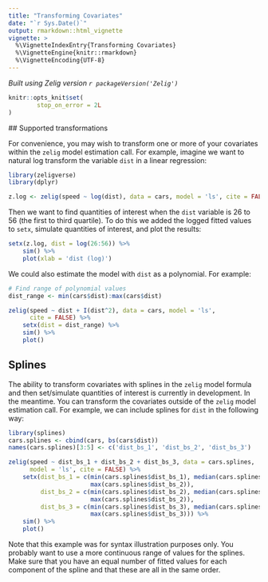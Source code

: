 ```yaml
---
title: "Transforming Covariates"
date: "`r Sys.Date()`"
output: rmarkdown::html_vignette
vignette: >
  %\VignetteIndexEntry{Transforming Covariates}
  %\VignetteEngine{knitr::rmarkdown}
  %\VignetteEncoding{UTF-8}
---
```


*Built using Zelig version `r packageVersion('Zelig')`*

```r
knitr::opts_knit$set(
        stop_on_error = 2L
)
```

## Supported transformations

For convenience, you may wish to transform one or more of your covariates within the `zelig` model estimation call. For example, imagine we want to natural log transform the variable `dist` in a linear regression:

```r
library(zeligverse)
library(dplyr)

z.log <- zelig(speed ~ log(dist), data = cars, model = 'ls', cite = FALSE)
```

Then we want to find quantities of interest when the `dist` variable is 26 to
56 (the first to third quartile). To do this we added the logged fitted values
to `setx`, simulate quantities of interest, and plot the results:

```r
setx(z.log, dist = log(26:56)) %>%
    sim() %>%
    plot(xlab = 'dist (log)')
```

We could also estimate the model with `dist` as a polynomial. For example:

```r
# Find range of polynomial values
dist_range <- min(cars$dist):max(cars$dist)

zelig(speed ~ dist + I(dist^2), data = cars, model = 'ls',
      cite = FALSE) %>%
    setx(dist = dist_range) %>%
    sim() %>%
    plot()
```

## Splines

The ability to transform covariates with splines in the `zelig` model formula and then set/simulate
quantities of interest is currently in development. In the meantime. You can transform the covariates outside of the `zelig` model estimation call. For example, we can include splines for `dist` in the following way:

```r
library(splines)
cars.splines <- cbind(cars, bs(cars$dist))
names(cars.splines)[3:5] <- c('dist_bs_1', 'dist_bs_2', 'dist_bs_3')

zelig(speed ~ dist_bs_1 + dist_bs_2 + dist_bs_3, data = cars.splines,
      model = 'ls', cite = FALSE) %>%
    setx(dist_bs_1 = c(min(cars.splines$dist_bs_1), median(cars.splines$dist_bs_1),
                       max(cars.splines$dist_bs_2)),
         dist_bs_2 = c(min(cars.splines$dist_bs_2), median(cars.splines$dist_bs_2),
                       max(cars.splines$dist_bs_2)),
         dist_bs_3 = c(min(cars.splines$dist_bs_3), median(cars.splines$dist_bs_3),
                       max(cars.splines$dist_bs_3))) %>%
    sim() %>%
    plot()
```

Note that this example was for syntax illustration purposes only. You probably want to use a more continuous range of values for the splines. Make sure that you have an equal number of fitted values for each component of the spline and that these are all in the same order.
